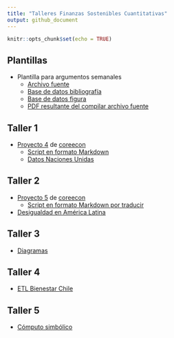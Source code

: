 ```yaml
---
title: "Talleres Finanzas Sostenibles Cuantitativas"
output: github_document
---
```


```r
knitr::opts_chunk$set(echo = TRUE)
```

## Plantillas

- Plantilla para argumentos semanales
   - [Archivo fuente](Plantillas/Argumento.Rmd)
   - [Base de datos bibliografía](Plantillas/referencias.bib)
   - [Base de datos figura](Plantillas/data.RData)
   - [PDF resultante del compilar archivo fuente](/Plantillas/Argumento.pdf)

## Taller 1 

- [Proyecto 4](https://www.core-econ.org/doing-economics/book/text/04-03.html) de [coreecon](http://core-econ.org)
  - [Script en formato Markdown](Taller1/Doing-Economics-Project-4-R-Markdown.Rmd)
  - [Datos Naciones Unidas](Taller1/Download-GDPconstant-USD-countries.xlsx)
  
## Taller 2
  
- [Proyecto 5](https://www.core-econ.org/doing-economics/book/text/05-03.html) de [coreecon](http://core-econ.org)
  - [Script en formato Markdown por traducir]()
- [Desigualdad en América Latina](Taller2/WelfareIneqLatam.Rmd)

## Taller 3

- [Diagramas](Taller3/Diagramas.Rmd)

## Taller 4

- [ETL Bienestar Chile](Taller4/Chile.Rmd)

## Taller 5

- [Cómputo simbólico](Taller5/Verifications.Rmd)